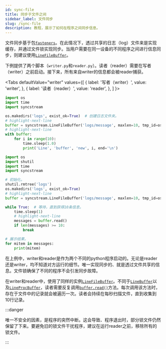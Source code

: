 ```yaml
---
id: sync-file
title: 同步于文件之间
sidebar_label: 文件同步
slug: /sync-file
description: 教程，展示了如何在程序之间同步信息。
---
```




文件同步基于包[`fasteners`<IconExternalLink/>][pypi-fasteners]。在此情况下，透过共享的日志（log）文件来是实现缓存，并通过文件锁实现同步。当用户需要在同一设备的不同程序之间进行信息同步，则建议使用[`LineFileBuffer`](../apis/file/LineFileBuffer.mdx)。

下例提供了两个脚本（`writer.py`和`reader.py`）。读者（reader）需要在写者（writer）之前启动。接下来，所有来自writer的信息都会被reader捕获。

<Tabs
  defaultValue="writer"
  values={[
    { label: '写者（writer）', value: 'writer', },
    { label: '读者（reader）', value: 'reader', },
  ]
}>

<TabItem value="writer">

```python showLineNumbers title="writer.py"
import os
import time
import syncstream

os.makedirs('logs', exist_ok=True)  # 创建日志文件夹。
# highlight-next-line
buffer = syncstream.LineFileBuffer('logs/message', maxlen=10, tmp_id=os.getpid())
# highlight-next-line
with buffer:
    for i in range(10):
        time.sleep(1.0)
        print('Line', 'buffer', 'new', i, end='\n')
```

</TabItem>

<TabItem value="reader">

```python showLineNumbers title="reader.py"
import os
import shutil
import time
import syncstream

# 初始化。
shutil.rmtree('logs')
os.makedirs('logs', exist_ok=True)
# highlight-next-line
buffer = syncstream.LineFileBuffer('logs/message', maxlen=10, tmp_id=os.getpid())

while True:  # 等待，直到获得10条信息。
    time.sleep(1)
    # highlight-next-line
    messages = buffer.read()
    if len(messages) >= 10:
        break

# 展示结果。
for mitem in messages:
    print(mitem)
```

</TabItem>

</Tabs>

在上例中，writer和reader是作为两个不同的python程序启动的。无论是reader还是writer，均不知道对方运行的细节。唯一实现同步的、就是透过文件共享的信息。文件锁确保了不同的程序不会引发同步故障。

在writer和reader中，使用了同样的实例[`LineFileBuffer`](../apis/file/LineFileBuffer.mdx)。不同于[`LineBuffer`](../apis/mproc/LineBuffer.mdx)以及[`LineProcBuffer`](../apis/mproc/LineProcBuffer.mdx)，读者需要反复调用[`buffer.read()`](../apis/file/LineFileBuffer.mdx#-read)方法。每次调用该方法时，存在于文件中的记录就会被遍历一次。读者会持续在每秒扫描文件，直到收集到10行记录。

:::danger

唯一不安全的因素，是程序的突然中断。这会导致、程序退出时，部分锁文件仍然保留了下来。要避免旧的锁文件干扰程序，建议在运行reader之前，移除所有的锁文件。

:::

[pypi-fasteners]:https://pypi.org/project/fasteners "fasteners"
